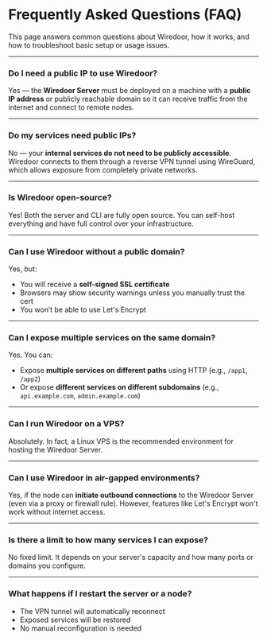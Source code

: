 # Frequently Asked Questions (FAQ)

This page answers common questions about Wiredoor, how it works, and how to troubleshoot basic setup or usage issues.

---

### Do I need a public IP to use Wiredoor?

Yes — the **Wiredoor Server** must be deployed on a machine with a **public IP address** or publicly reachable domain so it can receive traffic from the internet and connect to remote nodes.

---

### Do my services need public IPs?

No — your **internal services do not need to be publicly accessible**. Wiredoor connects to them through a reverse VPN tunnel using WireGuard, which allows exposure from completely private networks.

---

### Is Wiredoor open-source?

Yes! Both the server and CLI are fully open source. You can self-host everything and have full control over your infrastructure.

---

### Can I use Wiredoor without a public domain?

Yes, but:

- You will receive a **self-signed SSL certificate**
- Browsers may show security warnings unless you manually trust the cert
- You won’t be able to use Let's Encrypt

---

### Can I expose multiple services on the same domain?

Yes. You can:

- Expose **multiple services on different paths** using HTTP (e.g., `/app1`, `/app2`)
- Or expose **different services on different subdomains** (e.g., `api.example.com`, `admin.example.com`)

---

### Can I run Wiredoor on a VPS?

Absolutely. In fact, a Linux VPS is the recommended environment for hosting the Wiredoor Server.

---

### Can I use Wiredoor in air-gapped environments?

Yes, if the node can **initiate outbound connections** to the Wiredoor Server (even via a proxy or firewall rule). However, features like Let's Encrypt won't work without internet access.

---

### Is there a limit to how many services I can expose?

No fixed limit. It depends on your server's capacity and how many ports or domains you configure.

---

### What happens if I restart the server or a node?

- The VPN tunnel will automatically reconnect
- Exposed services will be restored
- No manual reconfiguration is needed
